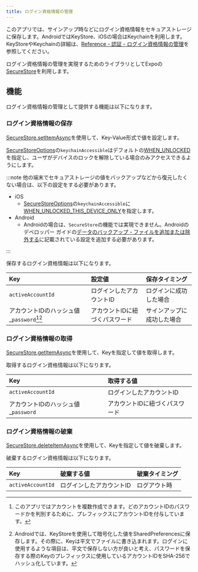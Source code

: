 ```yaml
---
title: ログイン資格情報の管理
---
```


このアプリでは、サインアップ時などにログイン資格情報をセキュアストレージに保存します。AndroidではKeyStore、iOSの場合はKeychainを利用します。KeyStoreやKeychainの詳細は、[Reference - 認証 - ログイン資格情報の管理](../../../../reference/auth/manage-credentials#ログイン資格情報のライフサイクル管理における注意点)を参照してください。

ログイン資格情報の管理を実現するためのライブラリとしてExpoの[SecureStore](https://docs.expo.dev/versions/latest/sdk/securestore/)を利用します。

## 機能

ログイン資格情報の管理として提供する機能は以下になります。

### ログイン資格情報の保存

[SecureStore.setItemAsync](https://docs.expo.dev/versions/latest/sdk/securestore/#securestoresetitemasynckey-value-options)を使用して、Key-Value形式で値を設定します。

[SecureStoreOptions](https://docs.expo.dev/versions/latest/sdk/securestore/#securestoreoptions)の`keychainAccessible`はデフォルトの[WHEN_UNLOCKED](https://docs.expo.dev/versions/latest/sdk/securestore/#securestorewhen_unlocked)を指定し、ユーザがデバイスのロックを解除している場合のみアクセスできるようにします。

:::note
他の端末でセキュアストレージの値をバックアップなどから復元したくない場合は、以下の設定をする必要があります。

- iOS
  - [SecureStoreOptions](https://docs.expo.dev/versions/latest/sdk/securestore/#securestoreoptions)の`keychainAccessible`に[WHEN_UNLOCKED_THIS_DEVICE_ONLY](https://docs.expo.dev/versions/latest/sdk/securestore/#securestorewhen_unlocked_this_device_only)を指定します。
- Android
  - Androidの場合は、`SecureStore`の機能では実現できません。Androidのデベロッパー ガイドの[データのバックアップ - ファイルを追加または除外する](https://developer.android.com/guide/topics/data/autobackup?hl=ja#IncludingFiles)に記載されている設定を追加する必要があります。

:::

保存するログイン資格情報は以下になります。

| Key | 設定値 | 保存タイミング |
|:--|:--|:--|
| `activeAccountId` | ログインしたアカウントID | ログインに成功した場合 |
| アカウントIDのハッシュ値_`password`[^1][^2] | アカウントIDに紐づくパスワード | サインアップに成功した場合 |

[^1]: このアプリではアカウントを複数作成できます。どのアカウントIDのパスワードかを判別するために、プレフィックスにアカウントIDを付与しています。
[^2]: Androidでは、KeyStoreを使用して暗号化した値をSharedPreferencesに保存します。その際に、Keyは平文でファイルに書き込まれます。ログインに使用するような項目は、平文で保存しない方が良いと考え、パスワードを保存する際のKeyのプレフィックスに使用しているアカウントIDをSHA-256でハッシュ化しています。

### ログイン資格情報の取得

[SecureStore.getItemAsync](https://docs.expo.dev/versions/latest/sdk/securestore/#securestoregetitemasynckey-options)を使用して、Keyを指定して値を取得します。

取得するログイン資格情報は以下になります。

| Key | 取得する値 |
|:--|:--|
| `activeAccountId` | ログインしたアカウントID |
| アカウントIDのハッシュ値_`password` | アカウントIDに紐づくパスワード |

### ログイン資格情報の破棄

[SecureStore.deleteItemAsync](https://docs.expo.dev/versions/latest/sdk/securestore/#securestoredeleteitemasynckey-options)を使用して、Keyを指定して値を破棄します。

破棄するログイン資格情報は以下になります。

| Key | 破棄する値 | 破棄タイミング |
|:--|:--|:--|
| `activeAccountId` | ログインしたアカウントID | ログアウト時 |
